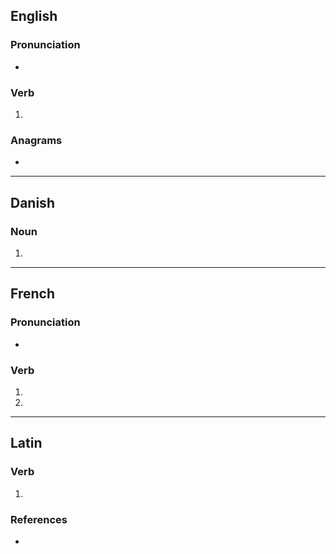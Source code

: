 {{also|pavés|påves}}
==English==

===Pronunciation===
* {{IPA|/peɪvz/|lang=en}}

===Verb===
{{head|en|verb form}}

# {{en-third-person singular of|pave}}

===Anagrams===
* {{anagrams|en|a=aepsv|Vespa|spave|vapes}}

----

==Danish==

===Noun===
{{head|da|noun form|g=c}}

# {{genitive singular indefinite of|pave|lang=da}}

----

==French==

===Pronunciation===
* {{IPA|lang=fr|/pav/}}

===Verb===
{{head|fr|verb form}}

# {{inflection of|paver||2|s|pres|indc|lang=fr}}
# {{inflection of|paver||2|s|pres|subj|lang=fr}}

----

==Latin==

===Verb===
{{la-verb-form|pavēs}}

# {{inflection of|paveō||2|s|pres|actv|indc|lang=la}}

===References===
* {{R:du Cange}}
